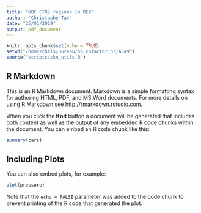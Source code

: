 ```yaml
---
title: "NBC CTRL regions in DEX"
author: "Christophe Tav"
date: "25/02/2019"
output: pdf_document
---
```


```r
knitr::opts_chunk$set(echo = TRUE)
setwd("/home/chris/Bureau/sb_cofactor_hr/A549")
source("scripts/ckn_utils.R")
```

## R Markdown

This is an R Markdown document. Markdown is a simple formatting syntax for authoring HTML, PDF, and MS Word documents. For more details on using R Markdown see <http://rmarkdown.rstudio.com>.

When you click the **Knit** button a document will be generated that includes both content as well as the output of any embedded R code chunks within the document. You can embed an R code chunk like this:

```r
summary(cars)
```

## Including Plots

You can also embed plots, for example:

```r
plot(pressure)
```

Note that the `echo = FALSE` parameter was added to the code chunk to prevent printing of the R code that generated the plot.
